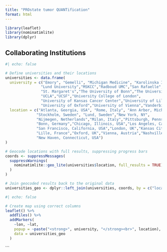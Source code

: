 ```yaml
---
title: "PROstate tumor QUANTification"
format: html
---
```




```r
library(leaflet)
library(nominatimlite)
library(dplyr)
```

## Collaborating Institutions

```r
#| echo: false

# Define universities and their locations
universities <- data.frame(
  university = c("Emory", "Gemelli", "Michigan Medicine", "Karolinska Institute",
                "Lund University","MSKCC","Radboud UMC","San Rafaelle", 
                "St. Margaret's","The University of Bonn","The University of Chicago",
                "UCLA","UCSF","University College of London",
                "University of Kansas Cancer Center","University of Lille Nord de France",
                "University of Oxford","University of Vienna","Vanderbilt","Yale"),
  location = c("Atlanta, Georgia, USA", "Rome, Italy", "Ann Arbor, Michigan, USA", 
              "Stockholm, Sweden", "Lund, Sweden","New York, NY",
              "Nijmegen, Netherlands","Milan, Italy","Pittsburgh, Pennsylvania",
              "Bonn, Germany","Chicago, Illinois, USA","Los Angeles, California, USA",
              "San Francisco, California, USA","London, UK","Kansas City, Missouri, USA",
              "Lille, France","Oxford, UK","Vienna, Austria","Nashville, Tennessee, USA",
              "New Haven, Connecticut, USA")
)

# Geocode locations with full results, suppressing progress bars
coords <- suppressMessages(
  suppressWarnings(
    nominatimlite::geo_lite(universities$location, full_results = TRUE)
  )
)

# Join geocoded results back to the original data
universities_geo <- dplyr::left_join(universities, coords, by = c("location" = "query"))
```

```r
#| echo: false

# Create map using correct columns
leaflet() %>%
  addTiles() %>%
  addMarkers(
    ~lon, ~lat, 
    popup = ~paste("<strong>", university, "</strong><br>", location),
    data = universities_geo
  )
```
```

